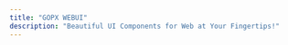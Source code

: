 ```yaml
---
title: "GOPX WEBUI"
description: "Beautiful UI Components for Web at Your Fingertips!"
---
```



<div className="home-content">
  <Hero />
    <div className="w-full max-w-6xl mx-auto mb-16 mt-4">
      <InfiniteCarousel
        images={[
          "https://webui.gopx.dev/assets/brands/nextjs.svg",
          "https://webui.gopx.dev/assets/brands/tailwind.svg",
          "https://webui.gopx.dev/assets/brands/framer-motion.svg",
          "https://webui.gopx.dev/assets/brands/react.svg",
          "https://webui.gopx.dev/assets/brands/gsap.png",
          "https://webui.gopx.dev/assets/brands/nextjs.svg",
          "https://webui.gopx.dev/assets/brands/tailwind.svg",
          "https://webui.gopx.dev/assets/brands/framer-motion.svg",
          "https://webui.gopx.dev/assets/brands/react.svg",
          "https://webui.gopx.dev/assets/brands/gsap.png"
        ]}
          direction="left"
          speed={50}
          itemWidth={50}
          itemHeight={50}
      />
    </div>
</div>
